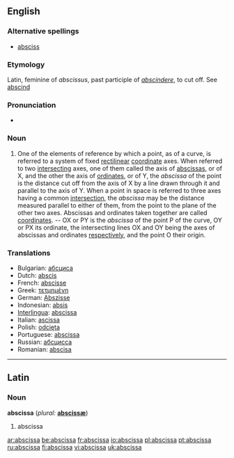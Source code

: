 ==English==

===Alternative spellings===
* [[absciss]]

===Etymology===
Latin, feminine of ''abscissus'', past participle of ''[[abscindere]]'', to cut off. See [[abscind]]

===Pronunciation===
*{{audio|en-us-abscissa.ogg|Audio (US)}}

===Noun===
{{en-noun}}

# {{geometry}} One of the elements of reference by which a point, as of a curve, is referred to a system of fixed [[rectilinear]] [[coordinate]] axes.  When referred to two [[intersecting]] axes, one of them called the axis of [[abscissas]], or of X, and the other the axis of [[ordinate]]s, or of Y, the ''abscissa'' of the point is the distance cut off from the axis of X by a line drawn through it and parallel to the axis of Y.  When a point in space is referred to three axes having a common [[intersection]], the ''abscissa'' may be the distance measured parallel to either of them, from the point to the plane of the other two axes.  Abscissas and ordinates taken together are called [[coordinates]].  -- OX or PY is the ''abscissa'' of the point P of the curve, OY or PX its ordinate, the intersecting lines OX and OY being the axes of abscissas and ordinates [[respectively]], and the point O their origin.

===Translations===
{{rfc-level|Translations at L3+ (AutoFormat would have corrected level of Translations)}}
*Bulgarian: [[абсциса]] {{f}}
*Dutch: [[abscis]] {{f}}
*French: [[abscisse]] {{f}}
*Greek: [[τετμημένη]] {{f}}
*German: [[Abszisse]] {{f}}
*Indonesian: [[absis]]
*[[Interlingua]]: [[abscissa]]
*Italian: [[ascissa]] {{f}}
*Polish: [[odcięta]]
*Portuguese: [[abscissa]]
*Russian: [[абсцисса]] {{f}}
*Romanian: [[abscisa]] {{f}}

----

==Latin==

===Noun===
'''abscissa'''  (''plural:'' '''[[abscissæ]]''')

# abscissa

[[ar:abscissa]]
[[be:abscissa]]
[[fr:abscissa]]
[[io:abscissa]]
[[pl:abscissa]]
[[pt:abscissa]]
[[ru:abscissa]]
[[fi:abscissa]]
[[vi:abscissa]]
[[uk:abscissa]]